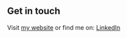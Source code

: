 ## Get in touch

Visit [my website](https://mjdk.co.za) or find me on: [LinkedIn](https://www.linkedin.com/in/martin-de-klerk-527205a0/)
